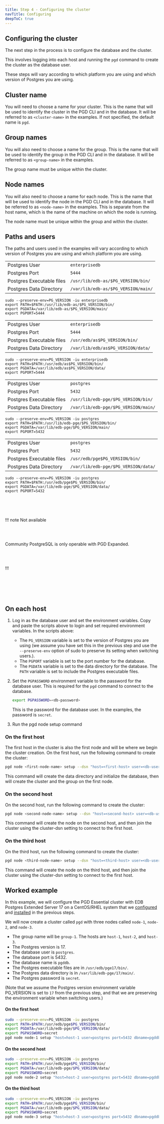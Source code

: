 ```yaml
---
title: Step 4 - Configuring the cluster
navTitle: Configuring
deepToC: true
---
```


## Configuring the cluster

The next step in the process is to configure the database and the cluster.

This involves logging into each host and running the `pgd` command to create the cluster as the database user.

These steps will vary according to which platform you are using and which version of Postgres you are using.

## Cluster name

You will need to choose a name for your cluster. This is the name that will be used to identify the cluster in the PGD CLI and in the database. It will be referred to as `<cluster-name>` in the examples. If not specified, the default name is `pgd`.

## Group names

You will also need to choose a name for the group. This is the name that will be used to identify the group in the PGD CLI and in the database. It will be referred to as `<group-name>` in the examples.

The group name must be unique within the cluster.

## Node names

You will also need to choose a name for each node. This is the name that will be used to identify the node in the PGD CLI and in the database. It will be referred to as `<node-name>` in the examples. This is separate from the host name, which is the name of the machine on which the node is running.

The node name must be unique within the group and within the cluster.

## Paths and users

The paths and users used in the examples will vary according to which version of Postgres you are using and which platform you are using.

<TabContainer>

<Tab title="EDB Postgres Advanced Server" active>

<TabContainer syncKey="platform">
<Tab title="Debian/Ubuntu">

|                           |                                     |
|---------------------------|-------------------------------------|
| Postgres User               | `enterprisedb`                      |
| Postgres Port               | `5444`                              |
| Postgres Executable files | `/usr/lib/edb-as/$PG_VERSION/bin/`    |
| Postgres Data Directory   | `/var/lib/edb-as/$PG_VERSION/main/` |

```shell
sudo --preserve-env=PG_VERSION -iu enterprisedb
export PATH=$PATH:/usr/lib/edb-as/$PG_VERSION/bin/
export PGDATA=/var/lib/edb-as/$PG_VERSION/main/
export PGPORT=5444
```

</Tab>
<Tab title="CentOS/RHEL" active>    

|                           |                                    |
|---------------------------|------------------------------------|
| Postgres User               | `enterprisedb`                     |
| Postgres Port               | `5444`                             |
| Postgres Executable files | `/usr/edb/as$PG_VERSION/bin/`      |
| Postgres Data Directory   | `/var/lib/edb/as$PG_VERSION/data/` |

```shell
sudo --preserve-env=PG_VERSION -iu enterprisedb
export PATH=$PATH:/usr/edb/as$PG_VERSION/bin/
export PGDATA=/var/lib/edb/as$PG_VERSION/data/
export PGPORT=5444
```

</Tab>
</TabContainer>
</Tab>
<Tab title="EDB Postgres Extended">


<TabContainer syncKey="platform">
<Tab title="Debian/Ubuntu">

|                           |                                      |
|---------------------------|--------------------------------------|
| Postgres User               | `postgres`                           |
| Postgres Port               | `5432`                               |
| Postgres Executable files | `/usr/lib/edb-pge/$PG_VERSION/bin/`  |
| Postgres Data Directory   | `/var/lib/edb-pge/$PG_VERSION/main/` |

```shell
sudo --preserve-env=PG_VERSION -iu postgres
export PATH=$PATH:/usr/lib/edb-pge/$PG_VERSION/bin/
export PGDATA=/var/lib/edb-pge/$PG_VERSION/main/
export PGPORT=5432
```

</Tab>
<Tab title="CentOS/RHEL" active>

|                           |                                      |
|---------------------------|--------------------------------------|
| Postgres User               | `postgres`                           |
| Postgres Port               | `5432`                               |
| Postgres Executable files | `/usr/edb/pge$PG_VERSION/bin/`       |
| Postgres Data Directory   | `/var/lib/edb-pge/$PG_VERSION/data/` |

```shell
sudo --preserve-env=PG_VERSION -iu postgres
export PATH=$PATH:/usr/edb/pge$PG_VERSION/bin/
export PGDATA=/var/lib/edb-pge/$PG_VERSION/data/
export PGPORT=5432
```

</Tab>
</TabContainer>
</Tab>
<Tab title="Community PostgreSQL">
<br/><br/><br/>


!!! note Not available

<br/><br/>


Community PostgreSQL is only operable with PGD Expanded.

<br/><br/>


!!!

<br/><br/><br/><br/>
</Tab>
</TabContainer>

## On each host

1. Log in as the database user and set the environment variables. Copy and paste the scripts above to login and set required environment variables. In the scripts above: 
   - The `PG_VERSION` variable is set to the version of Postgres you are using (we assume you have set this in the previous step and use the `--preserve-env` option of sudo to preserve its setting when switching users.).
   - The `PGPORT` variable is set to the port number for the database.
   - The `PGDATA` variable is set to the data directory for the database. The `PATH` variable is set to include the Postgres executable files.

2. Set the `PGPASSWORD` environment variable to the password for the database user. This is required for the `pgd` command to connect to the database.
    ```bash
    export PGPASSWORD=<db-password>
    ```
    This is the password for the database user. In the examples, the password is `secret`.

1. Run the pgd node setup command

### On the first host

The first host in the cluster is also the first node and will be where we begin the cluster creation.
On the first host, run the following command to create the cluster:

```bash
pgd node <first-node-name> setup --dsn "host=<first-host> user=<db-user> port=<db-port> dbname=<dbname>" --group-name <group-name>
```

This command will create the data directory and initialize the database, then will create the cluster and the group on the first node.

### On the second host

On the second host, run the following command to create the cluster:

```bash
pgd node <second-node-name> setup --dsn "host=<second-host> user=<db-user> port=<db-port> dbname=<db-name>" --cluster-dsn "host=<first-host> user=<db-user> port=<db-port> dbname=<db-name>"
```

This command will create the node on the second host, and then join the cluster using the cluster-dsn setting to connect to the first host.

### On the third host

On the third host, run the following command to create the cluster:

```bash
pgd node <third-node-name> setup --dsn "host=<third-host> user=<db-user> port=<db-port> dbname=<db-name>" --cluster-dsn "host=<first-host> user=<db-user> port=<db-port> dbname=<db-name>"
```

This command will create the node on the third host, and then join the cluster using the cluster-dsn setting to connect to the first host.

## Worked example

In this example, we will configure the PGD Essential cluster with EDB Postgres Extended Server 17 on a CentOS/RHEL system that we [configured](02-configure-repository) and [installed](03-installing-database-and-pgd) in the previous steps.

We will now create a cluster called `pgd` with three nodes called `node-1`, `node-2`, and `node-3`.

* The group name will be `group-1`. The hosts are `host-1`, `host-2`, and `host-3`.
* The Postgres version is 17.
* The database user is `postgres`.
* The database port is 5432.
* The database name is `pgddb`.
* The Postgres executable files are in `/usr/edb/pge17/bin/`.
* The Postgres data directory is in `/var/lib/edb-pge/17/main/`.
* The Postgres password is `secret`.

(Note that we assume the Postgres version environment variable PG_VERSION is set to `17` from the previous step, and that we are preserving the environment variable when switching users.)

#### On the first host

```bash
sudo --preserve-env=PG_VERSION -iu postgres
export PATH=$PATH:/usr/edb/pge$PG_VERSION/bin/
export PGDATA=/var/lib/edb-pge/$PG_VERSION/data/
export PGPASSWORD=secret
pgd node node-1 setup "host=host-1 user=postgres port=5432 dbname=pgddb" --group-name group-1
```

#### On the second host

```bash
sudo --preserve-env=PG_VERSION -iu postgres
export PATH=$PATH:/usr/edb/pge$PG_VERSION/bin/
export PGDATA=/var/lib/edb-pge/$PG_VERSION/data/
export PGPASSWORD=secret
pgd node node-2 setup "host=host-2 user=postgres port=5432 dbname=pgddb" --cluster-dsn "host=host-1 user=postgres port=5432 dbname=pgddb"
```

#### On the third host

```bash
sudo --preserve-env=PG_VERSION -iu postgres
export PATH=$PATH:/usr/edb/pge$PG_VERSION/bin/
export PGDATA=/var/lib/edb-pge/$PG_VERSION/data/
export PGPASSWORD=secret
pgd node node-3 setup "host=host-3 user=postgres port=5432 dbname=pgddb" --cluster-dsn "host=host-1 user=postgres port=5432 dbname=pgddb"
```
